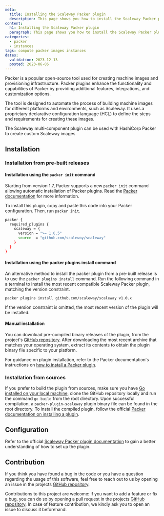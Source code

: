 ```yaml
---
meta:
  title: Installing the Scaleway Packer plugin
  description: This page shows you how to install the Scaleway Packer plugin to create custom Scaleway images.
content:
  h1: Installing the Scaleway Packer plugin
  paragraph: This page shows you how to install the Scaleway Packer plugin to create custom Scaleway images.
categories:
  - packer
  - instances
tags: compute packer images instances
dates:
  validation: 2023-12-13
  posted: 2023-06-06
---
```


Packer is a popular open-source tool used for creating machine images and provisioning infrastructure. Packer plugins enhance the functionality and capabilities of Packer by providing additional features, integrations, and customization options.

The tool is designed to automate the process of building machine images for different platforms and environments, such as Scaleway. It uses a proprietary declarative configuration language (HCL) to define the steps and requirements for creating these images.

The Scaleway multi-component plugin can be used with HashiCorp Packer to create custom Scaleway images.

## Installation

### Installation from pre-built releases

#### Installation using the `packer init` command

Starting from version 1.7, Packer supports a new `packer init` command allowing automatic installation of Packer plugins. Read the [Packer documentation](https://www.packer.io/docs/commands/init) for more information.

To install this plugin, copy and paste this code into your Packer configuration. Then, run `packer init`.

```sh
packer {
  required_plugins {
    scaleway = {
      version = ">= 1.0.5"
      source  = "github.com/scaleway/scaleway"
    }
  }
}
```

#### Installation using the packer plugins install command

An alternative method to install the packer plugin from a pre-built release is to use the `packer plugins install` command.
Run the following command in a terminal to install the most recent compatible Scaleway Packer plugin, matching the version constraint.

```
packer plugins install github.com/scaleway/scaleway v1.0.x
```

<Message type="tip">
    If the version constraint is omitted, the most recent version of the plugin will be installed.
</Message>

#### Manual installation

You can download pre-compiled binary releases of the plugin, from the project's [GitHub repository](https://github.com/scaleway/packer-plugin-scaleway/releases). After downloading the most recent archive that matches your operating system, extract its contents to obtain the plugin binary file specific to your platform.

For guidance on plugin installation, refer to the Packer documentation's instructions on [how to install a Packer plugin](https://www.packer.io/docs/extending/plugins/#installing-plugins).

### Installation from sources

If you prefer to build the plugin from sources, make sure you have [Go installed on your local machine](/tutorials/install-golang-ubuntu-bionic/), clone the GitHub repository locally and run the command `go build` from the root directory. Upon successful compilation, a `packer-plugin-scaleway` plugin binary file can be found in the root directory. To install the compiled plugin, follow the official [Packer documentation on installing a plugin](https://developer.hashicorp.com/packer/docs/plugins#installing-plugins).

## Configuration

Refer to the official [Scaleway Packer plugin documentation](https://github.com/scaleway/packer-plugin-scaleway/tree/main/docs) to gain a better understanding of how to set up the plugin.

## Contribution

If you think you have found a bug in the code or you have a question regarding the usage of this software, feel free to reach out to us by opening an issue in the projects [GitHub repository](https://github.com/scaleway/packer-plugin-scaleway).

Contributions to this project are welcome: if you want to add a feature or fix a bug, you can do so by opening a pull request in the projects [GitHub repository](https://github.com/scaleway/packer-plugin-scaleway). In case of feature contribution, we kindly ask you to open an issue to discuss it beforehand.
